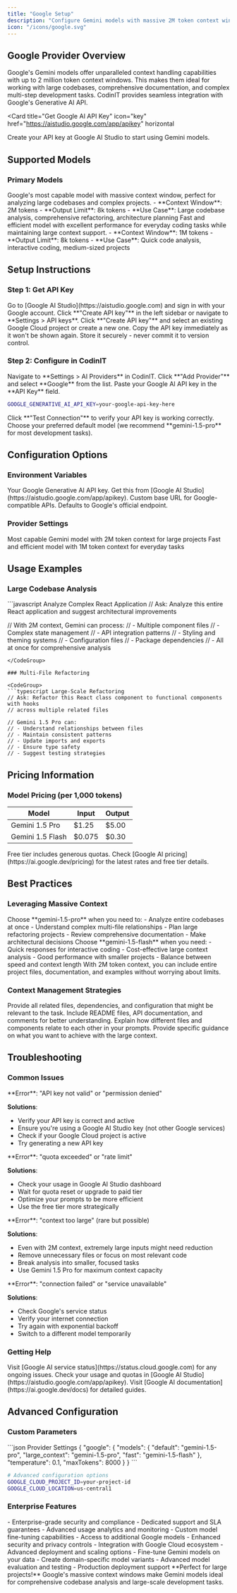 ```yaml
---
title: "Google Setup"
description: "Configure Gemini models with massive 2M token context windows for handling large codebases"
icon: "/icons/google.svg"
---
```


## Google Provider Overview

Google's Gemini models offer unparalleled context handling capabilities with up to 2 million token context windows. This makes them ideal for working with large codebases, comprehensive documentation, and complex multi-step development tasks. CodinIT provides seamless integration with Google's Generative AI API.

<Card
  title="Get Google AI API Key"
  icon="key"
  href="https://aistudio.google.com/app/apikey"
  horizontal
>
  Create your API key at Google AI Studio to start using Gemini models.
</Card>

## Supported Models

### Primary Models

<ParamField name="gemini-1.5-pro" type="chat">
  Google's most capable model with massive context window, perfect for analyzing large codebases and complex projects.
  - **Context Window**: 2M tokens
  - **Output Limit**: 8k tokens
  - **Use Case**: Large codebase analysis, comprehensive refactoring, architecture planning
</ParamField>

<ParamField name="gemini-1.5-flash" type="chat">
  Fast and efficient model with excellent performance for everyday coding tasks while maintaining large context support.
  - **Context Window**: 1M tokens
  - **Output Limit**: 8k tokens
  - **Use Case**: Quick code analysis, interactive coding, medium-sized projects
</ParamField>

## Setup Instructions

### Step 1: Get API Key

<Steps>
<Step title="Visit Google AI Studio">
  Go to [Google AI Studio](https://aistudio.google.com) and sign in with your Google account.
</Step>

<Step title="Create API Key">
  Click **"Create API key"** in the left sidebar or navigate to **Settings > API keys**.
</Step>

<Step title="Generate Key">
  Click **"Create API key"** and select an existing Google Cloud project or create a new one.
</Step>

<Step title="Copy and Store Key">
  <Warning>
    Copy the API key immediately as it won't be shown again. Store it securely - never commit it to version control.
  </Warning>
</Step>
</Steps>

### Step 2: Configure in CodinIT

<Steps>
<Step title="Open Settings">
  Navigate to **Settings > AI Providers** in CodinIT.
</Step>

<Step title="Add Google Provider">
  Click **"Add Provider"** and select **Google** from the list.
</Step>

<Step title="Enter API Key">
  Paste your Google AI API key in the **API Key** field.

  ```bash
  GOOGLE_GENERATIVE_AI_API_KEY=your-google-api-key-here
  ```
</Step>

<Step title="Test Connection">
  Click **"Test Connection"** to verify your API key is working correctly.
</Step>

<Step title="Set Default Model">
  Choose your preferred default model (we recommend **gemini-1.5-pro** for most development tasks).
</Step>
</Steps>

## Configuration Options

### Environment Variables

<ParamField name="GOOGLE_GENERATIVE_AI_API_KEY" type="string" required>
  Your Google Generative AI API key. Get this from [Google AI Studio](https://aistudio.google.com/app/apikey).
</ParamField>

<ParamField name="GOOGLE_BASE_URL" type="string">
  Custom base URL for Google-compatible APIs. Defaults to Google's official endpoint.
</ParamField>

### Provider Settings

<Expandable title="Available Models">
  <ResponseField name="gemini-1.5-pro" type="string">
    Most capable Gemini model with 2M token context for large projects
  </ResponseField>

  <ResponseField name="gemini-1.5-flash" type="string">
    Fast and efficient model with 1M token context for everyday tasks
  </ResponseField>
</Expandable>

## Usage Examples

### Large Codebase Analysis

<CodeGroup>
```javascript Analyze Complex React Application
// Ask: Analyze this entire React application and suggest architectural improvements

// With 2M context, Gemini can process:
// - Multiple component files
// - Complex state management
// - API integration patterns
// - Styling and theming systems
// - Configuration files
// - Package dependencies
// - All at once for comprehensive analysis
```
</CodeGroup>

### Multi-File Refactoring

<CodeGroup>
```typescript Large-Scale Refactoring
// Ask: Refactor this React class component to functional components with hooks
// across multiple related files

// Gemini 1.5 Pro can:
// - Understand relationships between files
// - Maintain consistent patterns
// - Update imports and exports
// - Ensure type safety
// - Suggest testing strategies
```
</CodeGroup>

## Pricing Information

### Model Pricing (per 1,000 tokens)

| Model | Input | Output |
|-------|-------|--------|
| Gemini 1.5 Pro | $1.25 | $5.00 |
| Gemini 1.5 Flash | $0.075 | $0.30 |

<Note>
  Free tier includes generous quotas. Check [Google AI pricing](https://ai.google.dev/pricing) for the latest rates and free tier details.
</Note>

## Best Practices

### Leveraging Massive Context

<Steps>
<Step title="Use Gemini 1.5 Pro for Large Projects">
  Choose **gemini-1.5-pro** when you need to:
  - Analyze entire codebases at once
  - Understand complex multi-file relationships
  - Plan large refactoring projects
  - Review comprehensive documentation
  - Make architectural decisions
</Step>

<Step title="Use Gemini 1.5 Flash for Speed">
  Choose **gemini-1.5-flash** when you need:
  - Quick responses for interactive coding
  - Cost-effective large context analysis
  - Good performance with smaller projects
  - Balance between speed and context length
</Step>

<Step title="Optimize Context Usage">
  <Tip>
    With 2M token context, you can include entire project files, documentation, and examples without worrying about limits.
  </Tip>
</Step>
</Steps>

### Context Management Strategies

<CardGroup cols={2}>
  <Card title="Include Relevant Files" icon="files">
    Provide all related files, dependencies, and configuration that might be relevant to the task.
  </Card>
  <Card title="Add Documentation" icon="book">
    Include README files, API documentation, and comments for better understanding.
  </Card>
  <Card title="Specify Relationships" icon="git-branch">
    Explain how different files and components relate to each other in your prompts.
  </Card>
  <Card title="Use Clear Instructions" icon="target">
    Provide specific guidance on what you want to achieve with the large context.
  </Card>
</CardGroup>

## Troubleshooting

### Common Issues

<AccordionGroup>
<Accordion title="API Key Issues">
  **Error**: "API key not valid" or "permission denied"

  **Solutions**:
  - Verify your API key is correct and active
  - Ensure you're using a Google AI Studio key (not other Google services)
  - Check if your Google Cloud project is active
  - Try generating a new API key
</Accordion>

<Accordion title="Quota Exceeded">
  **Error**: "quota exceeded" or "rate limit"

  **Solutions**:
  - Check your usage in Google AI Studio dashboard
  - Wait for quota reset or upgrade to paid tier
  - Optimize your prompts to be more efficient
  - Use the free tier more strategically
</Accordion>

<Accordion title="Model Context Limits">
  **Error**: "context too large" (rare but possible)

  **Solutions**:
  - Even with 2M context, extremely large inputs might need reduction
  - Remove unnecessary files or focus on most relevant code
  - Break analysis into smaller, focused tasks
  - Use Gemini 1.5 Pro for maximum context capacity
</Accordion>

<Accordion title="Connection Errors">
  **Error**: "connection failed" or "service unavailable"

  **Solutions**:
  - Check Google's service status
  - Verify your internet connection
  - Try again with exponential backoff
  - Switch to a different model temporarily
</Accordion>
</AccordionGroup>

### Getting Help

<Steps>
<Step title="Check Google AI Status">
  Visit [Google AI service status](https://status.cloud.google.com) for any ongoing issues.
</Step>

<Step title="Review Quotas">
  Check your usage and quotas in [Google AI Studio](https://aistudio.google.com/app/apikey).
</Step>

<Step title="Consult Documentation">
  Visit [Google AI documentation](https://ai.google.dev/docs) for detailed guides.
</Step>
</Steps>

## Advanced Configuration

### Custom Parameters

<CodeGroup>
```json Provider Settings
{
  "google": {
    "models": {
      "default": "gemini-1.5-pro",
      "large_context": "gemini-1.5-pro",
      "fast": "gemini-1.5-flash"
    },
    "temperature": 0.1,
    "maxTokens": 8000
  }
}
```

```bash Environment Variables
# Advanced configuration options
GOOGLE_CLOUD_PROJECT_ID=your-project-id
GOOGLE_CLOUD_LOCATION=us-central1
```
</CodeGroup>

### Enterprise Features

<AccordionGroup>
<Accordion title="Google Cloud Integration">
  - Enterprise-grade security and compliance
  - Dedicated support and SLA guarantees
  - Advanced usage analytics and monitoring
  - Custom model fine-tuning capabilities
</Accordion>

<Accordion title="Vertex AI">
  - Access to additional Google models
  - Enhanced security and privacy controls
  - Integration with Google Cloud ecosystem
  - Advanced deployment and scaling options
</Accordion>

<Accordion title="Custom Model Training">
  - Fine-tune Gemini models on your data
  - Create domain-specific model variants
  - Advanced model evaluation and testing
  - Production deployment support
</Accordion>
</AccordionGroup>

<Note>
  **Perfect for large projects!** Google's massive context windows make Gemini models ideal for comprehensive codebase analysis and large-scale development tasks.
</Note>